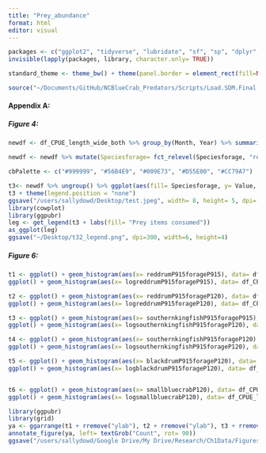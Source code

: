 ```yaml
---
title: "Prey_abundance"
format: html
editor: visual
---
```


```r
packages <- c("ggplot2", "tidyverse", "lubridate", "sf", "sp", "dplyr", "rnaturalearth", "readr", "readxl", "spatialEco", "rstatix", "viridis", "BBmisc", "corrplot")
invisible(lapply(packages, library, character.only= TRUE))

standard_theme <- theme_bw() + theme(panel.border = element_rect(fill=NA, colour = "black")) + theme(panel.grid.major = element_blank(), panel.grid.minor = element_blank()) + theme(legend.text.align= 0, legend.title= element_text(size = 14), legend.text = element_text(size= 12), axis.text=element_text(size=12), axis.title=element_text(size=14))
```

```r
source("~/Documents/GitHub/NCBlueCrab_Predators/Scripts/Load.SDM.Final.R")
```

#### Appendix A:

##### Figure 4:

```r
newdf <- df_CPUE_length_wide_both %>% group_by(Month, Year) %>% summarize(reddrumP915forage = sum(logreddrumP915forageP915), reddrumP120forage = sum(logreddrumP915forageP120), southernkingfishP915forage = sum(logsouthernkingfishP915forageP915), southernkingfishP120forage = sum(logsouthernkingfishP915forageP120), blackdrumP120forage = sum(logblackdrumP915forageP120)) %>% pivot_longer(cols= c(reddrumP915forage, reddrumP120forage, southernkingfishP915forage, southernkingfishP120forage, blackdrumP120forage), names_to= "Speciesforage", values_to= "Value") %>% mutate(Month=ifelse(Month == 5, "May", "June"))

newdf <- newdf %>% mutate(Speciesforage= fct_relevel(Speciesforage, "reddrumP120forage", "southernkingfishP120forage", "blackdrumP120forage", "southernkingfishP915forage", "reddrumP915forage")) 

cbPalette <- c("#999999", "#56B4E9", "#009E73", "#D55E00", "#CC79A7")

t3<- newdf %>% ungroup() %>% ggplot(aes(fill= Speciesforage, y= Value, x= Year)) + geom_bar(position="stack", stat="identity") + facet_wrap(~factor(Month, levels= c("May", "June")), scales= "free") + theme(panel.spacing= unit(1,"lines")) + standard_theme + scale_fill_manual(values=cbPalette) + scale_y_continuous(expand = c(0, 0)) + labs(fill= "Total prey index")
t3 + theme(legend.position = "none")
ggsave("/users/sallydowd/Desktop/test.jpeg", width= 8, height= 5, dpi= 300)
library(cowplot)
library(ggpubr)
leg <- get_legend(t3 + labs(fill= "Prey items consumed"))
as_ggplot(leg)
ggsave("~/Desktop/t32_legend.png", dpi=300, width=6, height=4)
```

##### Figure 6:

```r
t1 <- ggplot() + geom_histogram(aes(x= reddrumP915forageP915), data= df_CPUE_length_wide_both) + standard_theme + xlab("Red drum P915 total prey CPUE P915") + ylab("Count") + labs(tag= "A)")
ggplot() + geom_histogram(aes(x= logreddrumP915forageP915), data= df_CPUE_length_wide_both) + standard_theme + xlab("Log Red drum P915 total prey CPUE P915") + ylab("Count") + labs(tag= "A)")

t2 <- ggplot() + geom_histogram(aes(x= reddrumP915forageP120), data= df_CPUE_length_wide_both) + standard_theme + xlab("Red drum P120 total prey CPUE") + ylab("Count")
ggplot() + geom_histogram(aes(x= logreddrumP915forageP120), data= df_CPUE_length_wide_both) + standard_theme + xlab("Log Red drum P120 total prey CPUE") + ylab("Count")

t3 <- ggplot() + geom_histogram(aes(x= southernkingfishP915forageP915), data= df_CPUE_length_wide_both) + standard_theme + xlab("Southern kingfish P915 total prey CPUE") + ylab("Count") + labs(tag= "B)")
ggplot() + geom_histogram(aes(x= logsouthernkingfishP915forageP120), data= df_CPUE_length_wide_both) + standard_theme + xlab("Log Southern kingfish P120 total prey CPUE") + ylab("Count")

t4 <- ggplot() + geom_histogram(aes(x= southernkingfishP915forageP120), data= df_CPUE_length_wide_both) + standard_theme + xlab("Southern kingfish P120 total prey CPUE") + ylab("Count")
ggplot() + geom_histogram(aes(x= logsouthernkingfishP915forageP120), data= df_CPUE_length_wide_both) + standard_theme + xlab("Log southern kingfish P120 total prey CPUE") + ylab("Count")

t5 <- ggplot() + geom_histogram(aes(x= blackdrumP915forageP120), data= df_CPUE_length_wide_both) + standard_theme + xlab("Black drum P120 total prey CPUE") + ylab("Count") + labs(tag= "C)")
ggplot() + geom_histogram(aes(x= logblackdrumP915forageP120), data= df_CPUE_length_wide_both) + standard_theme + xlab("Log black drum P120 total prey CPUE") + ylab("Count") + labs(tag= "C)")


t6 <- ggplot() + geom_histogram(aes(x= smallbluecrabP120), data= df_CPUE_length_wide_both) + standard_theme + xlab("Blue crab P120 CPUE") + ylab("Count") + labs(tag= "D)")
ggplot() + geom_histogram(aes(x= logsmallbluecrabP120), data= df_CPUE_length_wide_both) + standard_theme + xlab("Log blue crab P120 CPUE") + ylab("Count") + labs(tag= "D)")
```

```r
library(ggpubr)
library(grid)
ya <- ggarrange(t1 + rremove("ylab"), t2 + rremove("ylab"), t3 + rremove("ylab"), t4 + rremove("ylab"), t5 + rremove("ylab"), t6 + rremove("ylab"), ncol= 2, nrow=3) + theme(plot.margin = margin(0.25,0.25,0.25,0.25, "cm"))
annotate_figure(ya, left= textGrob("Count", rot= 90))
ggsave("/users/sallydowd/Google Drive/My Drive/Research/Ch1Data/Figures/preyabundance.png", width= 10, height=9, dpi=300)
```
